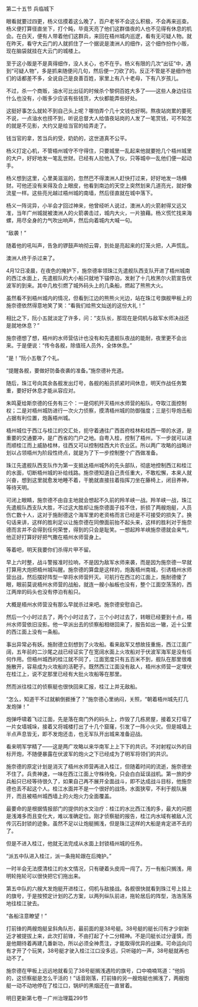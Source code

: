 

第二十五节 兵临城下

眼看就要过四更，杨义估摸着这么晚了，百户老爷不会这么积极，不会再来巡查。杨义便打算径直坐下，打个盹，毕竟天亮了他们这群值夜的人也不见得有休息的机会。在白天，便有人带着他们这群兵，来回在梧州城内巡逻，看有无可疑人物。就在昨天，看守大云门的人就抓住了一个据说是澳洲人的细作，这个细作扮作小贩，现在脑袋就挂在大云门的城楼上。

至于这小贩是不是真得细作，没人关心，也不在乎。杨义有限的几次“出征”中，遇到“可疑人物”，多是抓来随便问几句，然后便一刀砍了的。反正不管是不是细作他们的话都差不多，全说自己是良善百姓，家里上有八十老母，下有八岁孩儿。

不过，杀一个商贩，油水可比出征的时候杀个黎侗百姓大多了――这些人身边往往什么也没有，小贩多少应该有些钱货，大伙都能弄些好处。

这挺好事怎么就轮不到自己头上呢？哪怕弄个几十文钱也好啊。熬夜站岗累的要死不说，一点油水也捞不到，听说总督大人给值夜站岗的人发了一笔赏钱，可不知怎的就是不见影，大约又是给当官的给弄走了。

钱当官的拿，苦当兵的受，奶奶的，这世道真不公平。

杨义打定心机，不管梧州城守不守得住，只要城里一乱起来他就要抢几个梧州城里的大户，好好地发一笔乱世财。已经有人拉他入了伙，只等城中一乱他们便一起动手。

杨义想到这里，心里美滋滋的，忽然巴不得澳洲人赶快打过来，好好地发一场横财。可他还没有来得及合上眼皮，他看到南边的天空上突然划来几道亮光，就好像流星一样。这些亮光越过梧州城的南墙，然后径直就在城中落下。

杨义一阵诧异，小半会才回过神来，他曾经听人说过，澳洲人的火箭射得又远又准，当年广州城就被澳洲人的火箭袭击过，城内大火，一片狼藉。杨义慌忙找来海螺，用尽全身的力气吹出响声，然后向着城内大喊一句。

“敌袭！”

随着他的吼叫声，告急的锣鼓声响彻云霄，到处是亮起来的灯笼火把，人声慌乱。

澳洲人终于杀过来了。

4月12日凌晨，在夜色的掩护下，施奈德率领珠江先遣舰队西支队开进了梧州城南的西江水面上，先遣舰队的大小船只就地下锚停泊，发射了十几枚黑尔火箭宣告伏波军的到来。其中几枚引燃了城外码头上的几条船，燃起了熊熊大火。

虽然看不到梧州城内的情况，但看到江边的熊熊火光边，站在珠江号旗舰甲板上的施奈德依然得意地笑了笑：“看我们给熊文灿送的这份大礼！”

相比之下，阮小五就淡定了许多，问：“支队长，那现在是伺机与敌军水师决战还是就地休息？”

施奈德想了想，梧州的水师营估计也没有和先遣舰队夜战的能耐，夜里更不会出来。于是便说：“传令各舰，除值班人员外，全体休息。”

“是！”阮小五敬了个礼。

“提醒各舰，要做好防备夜袭的准备。”施奈德补充道。

随后，珠江号向其余各舰发出灯号，各舰的船员抓紧时间休息，明天作战任务繁重，要好好休息才能从容应对。

朱鸣夏给斯奈德的任务有三个：一是伺机歼灭梧州水师营的船队，夺取江面控制权；二是对梧州城防进行一次火力侦察，摸清梧州城的防御强度；三是引导炮击船占据有利位置，炮轰梧州城。

梧州城位于西江与桂江的交汇处，扼守着通往广西首府桂林和桂西一带的水道，是重要的交通要冲，是广西省的门户之地。自粤入桂，控制了梧州，下一步就可以进而顺桂江而上威胁桂林，往西又可以控制桂西大片农业区。所以两广攻略的战略计划以占领梧州为阶段性终点，就是为了下一步控制整个广西做准备。

珠江先遣舰队西支队作为第一支抵达梧州城外的先头部队，彻底地控制西江和桂江的水面，切断梧州城的补给线路。施奈德知道自己责任重大，不敢松懈，本来人就兴奋，想到这里就愈发地睡不着，干脆就直接拄着指挥刀坐在藤椅上，闭目养神，等待天明。

可闭上眼睛，施奈德不由自主地就会想起不久前的羚羊峡一战。羚羊峡一战，珠江先遣舰队西支队大胜，不过这大胜却让施奈德面子挂不住，折损了两艘炮艇，人员伤亡数十人，这对于施耐德这个海军里的老资格而言已经是不可接受的损失了。换句话来讲，这样的胜利足以让施奈德在同僚面前抬不起头来，这样的胜利对于施奈德而言并不会得到任何荣誉，得到的只会是耻笑。一想起羚羊峡施奈德就会来气，他正好打算好好把气撒在梧州水师营身上。

等着吧，明天我要你们杀得片甲不留。

早上六时整，战斗警报准时拉响，不是因为敌军水师来袭，而是因为施奈德一早就打算用大炮把梧州城叫醒。施奈德的算盘是这样的，炮轰梧州南城，引诱梧州水师营出战，然后摆好阵型一举将水师营歼灭。可航行在西江的江面上，施耐德傻了眼，眼前莫说梧州水师营的战船，就连一艘小舢板也没有，整个江面空荡荡的，西江两岸的码头也没有停泊有船只。

大概是梧州水师营没有那么早就杀过来吧。施奈德安慰自己。

然后一个小时过去了，两个小时过去了，三个小时过去了，转眼已经要到十点，梧州水师营依旧没影。他一早派出去的侦察船相继回来了，报告如出一辙，近十公里的西江面上没有一条船。

事出异常必有妖。施耐德立刻想到了火攻船。看来敌军又想故技重施，西江江面广阔，五年前的二沙尾之战已经证实了在宽阔水面上火攻船对于伏波军海军是没有任何作用。但梧州城西的桂江就不同了，江面宽度只有五百米不到，舰队在那里很难施散开，容易成为火攻船的活靶子。既然西江江面没有敌人，梧州水师营一定埋伏在桂江上，说不定那里已经有大批火攻船等在那里。

然而派往桂江的侦察艇也很快回来汇报，桂江上并无敌船。

“怎么，知道干不过就躺倒捱捶了？”施奈德心里纳闷，关照，“朝着梧州城先打几发炮弹！”

炮弹呼啸着飞过江面，先是落在南门外的码头上，炸毁了几栋房屋，接着又打塌了一片女墙城垛，接着又将城楼打出了十几个窟窿，引发了一阵小火灾。但是城墙上半点声息皆无，即不发炮还击，也无军队开出城来准备迎战。

看来明军学精了――这是两广攻略以来华南军上上下下的共识。不对射程以外的目标开炮，不随便暴露在伏波军的炮火之下已经成为了明军将领们的共识。

施奈德的原定计划是消灭了梧州水师营再进入桂江，但随着时间的流逝，施奈德坐不住了。兵贵神速，一味在西江江面上守株待兔，只会白白延误战机。第一旅的步兵船只已经等待很久了，如果自己再不展开全面战斗，即不达成战斗目标，他施奈德也丢不起这个人。桂江水面并不是一个很好的战场，水面狭窄，不利于舰队展开，而且被梧州城西墙上的火炮火力全面覆盖。

最要命的是根据情报部门的提供的水文治疗：桂江的水比西江浅的多，最大的问题是浅滩多而且变化大，难以准确定位。刚才侦察艇的报告，桂江内水域有被敌人沉传沉石封锁的迹象。虽然不足以让炮艇搁浅，但是珠江这样的大船是肯定进不去的了。

但是不进入桂江，他就无法完成从水面上封锁梧州城的任务。

“派五中队进入桂江，派一条拖轮跟在后掩护。”

一时半会无法摸清桂江的水文情况，只有硬着头皮闯一闯了。万一有船只搁浅，用明轮拖轮可以很快把它们拖出来。

第五中队的六艘大发炮艇开进桂江，伺机与敌接战。各舰很快就看到珠江号上挂上的旗号，于是按预定计划的乙方案，以两列纵队前进，拖轮居后的阵型，浩浩荡荡地往桂江驶去。

“各船注意瞭望！”

打前锋的两艘炮艇呈斜角队形，最前面的是38号艇。38号艇的艇长闫有才少尉新近才被提拔上来，此次打前锋，不由打起了十二分精神。不是闫艇长过分谨慎，而是他期待着再建几番新功，所以必须全神贯注，才能取得优异的战果。可命运向闫有才开了个玩笑，38号艇才驶入桂江江口没多远，只听碰的一声，38号艇就再也动不了。

施奈德在甲板上远远地就看见了38号艇搁浅遇险的旗号，口中喃喃骂道：“他妈的，这侦察艇是怎么干活的！”话音刚落，打前锋的另一艘炮艇也搁浅了，两艘炮艇一动不动地停在了桂江口，锅炉的黑烟还在一直冒着。

明日更新第七卷－广州治理篇299节

